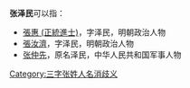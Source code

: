 '''张泽民'''可以指：
* [[張惠_(正統進士)|張惠 (正統進士)]]，字泽民，明朝政治人物
* [[張汝濟|張汝濟]]，字泽民，明朝政治人物
* [[张仲先|张仲先]]，原名泽民，中华人民共和国军事人物

{{disambig}}

[[Category:三字张姓人名消歧义|Category:三字张姓人名消歧义]]